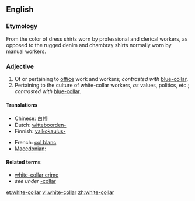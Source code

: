 ==English==

===Etymology===
From the color of dress shirts worn by professional and clerical workers, as opposed to the rugged denim and chambray shirts normally worn by manual workers.

===Adjective===
{{en-adj|pos=[[white]]-[[-collar|collar]]}}

# Of or pertaining to [[office]] work and workers; ''contrasted with'' [[blue-collar]].
# Pertaining to the culture of white-collar workers, ''as'' values, politics, etc.; ''contrasted with'' [[blue-collar]].

====Translations====
{{trans-top|of or pertaining to office work and workers}}
* Chinese: [[白领]]
* Dutch: [[witteboorden-]]
* Finnish: [[valkokaulus-]]
{{trans-mid}}
* French: [[col blanc]]
* [[Macedonian]]: {{t|mk|канцелариски|m|tr=kanceláriski|sc=Cyrl}}
{{trans-bottom}}

====Related terms====
* [[white-collar crime]]
* ''see under'' [[-collar]]

[[et:white-collar]]
[[vi:white-collar]]
[[zh:white-collar]]